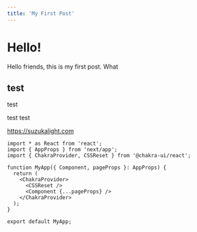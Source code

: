 ```yaml
---
title: 'My First Post'
---
```


# Hello!

Hello friends, this is my first post. What

## test

test

test
test

https://suzukalight.com

```
import * as React from 'react';
import { AppProps } from 'next/app';
import { ChakraProvider, CSSReset } from '@chakra-ui/react';

function MyApp({ Component, pageProps }: AppProps) {
  return (
    <ChakraProvider>
      <CSSReset />
      <Component {...pageProps} />
    </ChakraProvider>
  );
}

export default MyApp;
```
